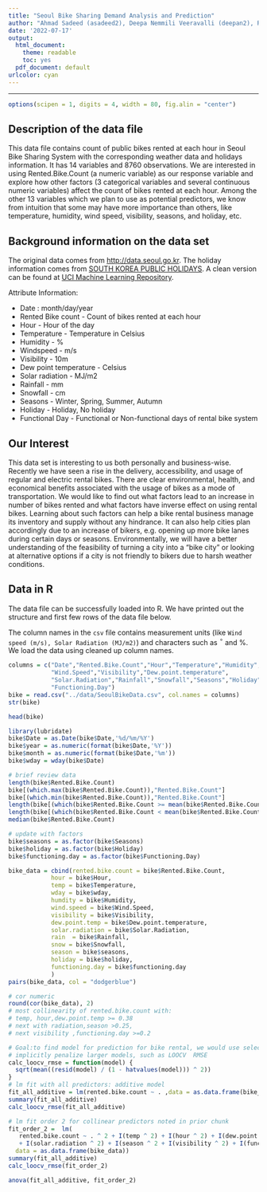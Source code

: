 ```yaml
---
title: "Seoul Bike Sharing Demand Analysis and Prediction"
author: "Ahmad Sadeed (asadeed2), Deepa Nemmili Veeravalli (deepan2), Rui Zou (ruizou4)"
date: '2022-07-17'
output:
  html_document: 
    theme: readable
    toc: yes
  pdf_document: default
urlcolor: cyan
---
```


***

```r
options(scipen = 1, digits = 4, width = 80, fig.alin = "center")
```

## Description of the data file

This data file contains count of public bikes rented at each hour in Seoul Bike Sharing System with the corresponding weather data and holidays information. It has 14 variables and 8760 observations. We are interested in using Rented.Bike.Count (a numeric variable) as our response variable and explore how other factors (3 categorical variables and several continuous numeric variables) affect the count of bikes rented at each hour. Among the other 13 variables which we plan to use as potential predictors, we know from intuition that some may have more importance than others, like temperature, humidity, wind speed, visibility, seasons, and holiday, etc. 

## Background information on the data set

The original data comes from [http://data.seoul.go.kr](http://data.seoul.go.kr). The holiday information comes from [SOUTH KOREA PUBLIC HOLIDAYS](http://publicholidays.go.kr). A clean version can be found at [UCI Machine Learning Repository](https://archive.ics.uci.edu/ml/datasets/Seoul+Bike+Sharing+Demand). 

Attribute Information:

- Date : month/day/year 
- Rented Bike count - Count of bikes rented at each hour 
- Hour - Hour of the day 
- Temperature - Temperature in Celsius 
- Humidity - % 
- Windspeed - m/s 
- Visibility - 10m 
- Dew point temperature - Celsius 
- Solar radiation - MJ/m2 
- Rainfall - mm 
- Snowfall - cm 
- Seasons - Winter, Spring, Summer, Autumn 
- Holiday - Holiday, No holiday 
- Functional Day - Functional or Non-functional days of rental bike system

## Our Interest
This data set is interesting to us both personally and business-wise. Recently we have seen a rise in the delivery, accessibility, and usage of regular and electric rental bikes. There are clear environmental, health, and economical benefits associated with the usage of bikes as a mode of transportation. We would like to find out what factors lead to an increase in number of bikes rented and what factors have inverse effect on using rental bikes. Learning about such factors can help a bike rental business manage its inventory and supply without any hindrance. It can also help cities plan accordingly due to an increase of bikers, e.g. opening up more bike lanes during certain days or seasons. Environmentally, we will have a better understanding of the feasibility of turning a city into a "bike city" or looking at alternative options if a city is not friendly to bikers due to harsh weather conditions. 

## Data in R

The data file can be successfully loaded into R. We have printed out the structure and first few rows of the data file below.

The column names in the `csv` file contains measurement units (like `Wind speed (m/s), Solar Radiation (MJ/m2)`) and characters such as $^\circ$ and %. We load the data using cleaned up column names.  

```r
columns = c("Date","Rented.Bike.Count","Hour","Temperature","Humidity",
            "Wind.Speed","Visibility","Dew.point.temperature",
            "Solar.Radiation","Rainfall","Snowfall","Seasons","Holiday",
            "Functioning.Day")
bike = read.csv("../data/SeoulBikeData.csv", col.names = columns)
str(bike)
```

```r
head(bike)

library(lubridate)
bike$Date = as.Date(bike$Date,'%d/%m/%Y')
bike$year = as.numeric(format(bike$Date,'%Y'))
bike$month = as.numeric(format(bike$Date,'%m'))
bike$wday = wday(bike$Date)
```

``` r
# brief review data
length(bike$Rented.Bike.Count)
bike[(which.max(bike$Rented.Bike.Count)),"Rented.Bike.Count"]
bike[(which.min(bike$Rented.Bike.Count)),"Rented.Bike.Count"]
length(bike[(which(bike$Rented.Bike.Count >= mean(bike$Rented.Bike.Count))),"Rented.Bike.Count"]) 
length(bike[(which(bike$Rented.Bike.Count < mean(bike$Rented.Bike.Count))),"Rented.Bike.Count"])
median(bike$Rented.Bike.Count)

```

```r
# update with factors
bike$seasons = as.factor(bike$Seasons)
bike$holiday = as.factor(bike$Holiday)
bike$functioning.day = as.factor(bike$Functioning.Day)

bike_data = cbind(rented.bike.count = bike$Rented.Bike.Count,
            hour = bike$Hour,
            temp = bike$Temperature,
            wday = bike$wday,
            humdity = bike$Humidity,
            wind.speed = bike$Wind.Speed,
            visibility = bike$Visibility,
            dew.point.temp = bike$Dew.point.temperature,
            solar.radiation = bike$Solar.Radiation,
            rain  = bike$Rainfall,
            snow = bike$Snowfall,
            season = bike$seasons,
            holiday = bike$holiday,
            functioning.day = bike$functioning.day 
            )
pairs(bike_data, col = "dodgerblue")

```

```r
# cor numeric
round(cor(bike_data), 2)
# most collinearity of rented.bike.count with:
# temp, hour,dew.point.temp >= 0.38
# next with radiation,season >0.25, 
# next visibility ,functioning.day >=0.2

```


```r

# Goal:to find model for prediction for bike rental, we would use selection criteria that 
# implicitly penalize larger models, such as LOOCV  RMSE
calc_loocv_rmse = function(model) {
  sqrt(mean((resid(model) / (1 - hatvalues(model))) ^ 2))
}
# lm fit with all predictors: additive model
fit_all_additive = lm(rented.bike.count ~ . ,data = as.data.frame(bike_data))
summary(fit_all_additive)
calc_loocv_rmse(fit_all_additive)

# lm fit order 2 for collinear predictors noted in prior chunk
fit_order_2 =  lm(
   rented.bike.count ~ . ^ 2 + I(temp ^ 2) + I(hour ^ 2) + I(dew.point.temp) 
   + I(solar.radiation ^ 2) + I(season ^ 2 + I(visibility ^ 2) + I(functioning.day ^2)), 
  data = as.data.frame(bike_data))
summary(fit_all_additive)
calc_loocv_rmse(fit_order_2)

anova(fit_all_additive, fit_order_2)
```